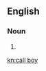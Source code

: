 {{also|callboy|call-boy}}
==English==

===Noun===
{{en-noun|head=[[call]] [[boy]]}}

# {{alternative spelling of|callboy|lang=en}}

[[kn:call boy]]